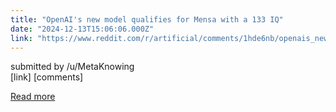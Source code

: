 ```yaml
---
title: "OpenAI's new model qualifies for Mensa with a 133 IQ"
date: "2024-12-13T15:06:06.000Z"
link: "https://www.reddit.com/r/artificial/comments/1hde6nb/openais_new_model_qualifies_for_mensa_with_a_133/"
---
```


submitted by    /u/MetaKnowing  
 [link]   [comments]

[Read more](https://www.reddit.com/r/artificial/comments/1hde6nb/openais_new_model_qualifies_for_mensa_with_a_133/)
